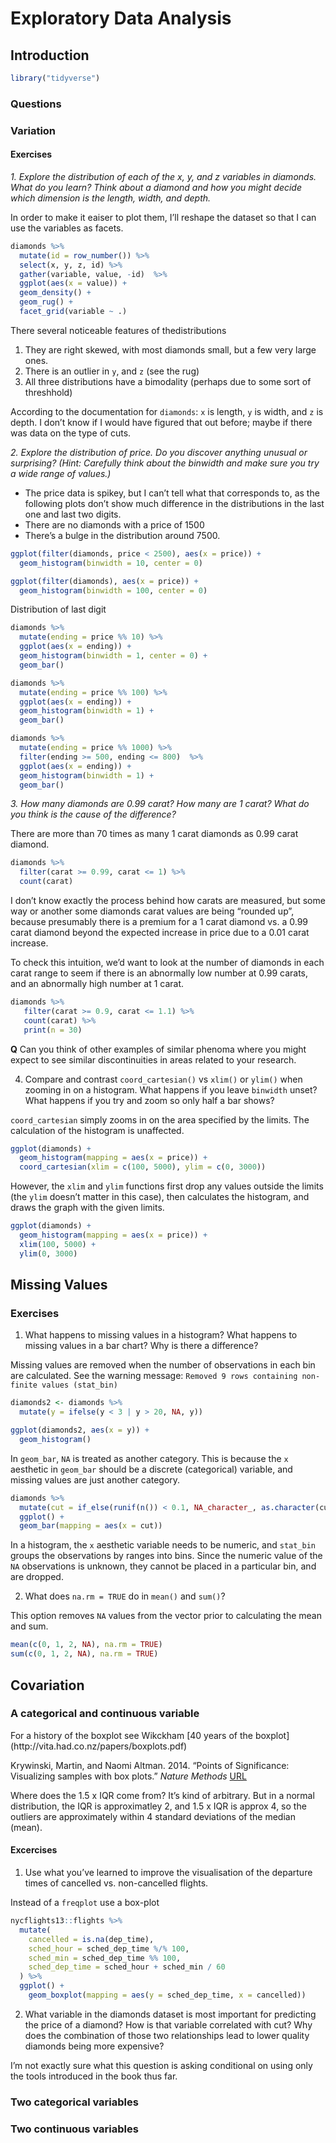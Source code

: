 # Exploratory Data Analysis

## Introduction

```r
library("tidyverse")
```

### Questions

### Variation

#### Exercises

<!-- 7.3.4 Exercises -->

*1. Explore the distribution of each of the x, y, and z variables in diamonds. What do you learn? Think about a diamond and how you might decide which dimension is the length, width, and depth.*

In order to make it eaiser to plot them, I'll reshape the dataset so that I 
can use the variables as facets.
```r
diamonds %>%
  mutate(id = row_number()) %>%
  select(x, y, z, id) %>%
  gather(variable, value, -id)  %>%
  ggplot(aes(x = value)) +
  geom_density() +
  geom_rug() +
  facet_grid(variable ~ .)

```

There several noticeable features of thedistributions

1. They are right skewed, with most diamonds small, but a few very large ones.
2. There is an outlier in `y`, and `z` (see the rug)
3. All three distributions have a bimodality (perhaps due to some sort of threshhold)

According to the documentation for `diamonds`:
`x` is length, `y` is width, and `z` is depth.
I don't know if I would have figured that out before; maybe if there was data on the type of cuts.


*2. Explore the distribution of price. Do you discover anything unusual or surprising? (Hint: Carefully think about the binwidth and make sure you try a wide range of values.)*

- The price data is spikey, but I can't tell what that corresponds to, as the following plots don't show much difference in the distributions in the last one and last two digits.
- There are no diamonds with a price of 1500
- There's a bulge in the distribution around 7500.

```r
ggplot(filter(diamonds, price < 2500), aes(x = price)) +
  geom_histogram(binwidth = 10, center = 0)
```

```r
ggplot(filter(diamonds), aes(x = price)) +
  geom_histogram(binwidth = 100, center = 0)
```

Distribution of last digit
```r
diamonds %>%
  mutate(ending = price %% 10) %>%
  ggplot(aes(x = ending)) +
  geom_histogram(binwidth = 1, center = 0) +
  geom_bar()
```

```r
diamonds %>%
  mutate(ending = price %% 100) %>%
  ggplot(aes(x = ending)) +
  geom_histogram(binwidth = 1) +
  geom_bar()
```


```r
diamonds %>%
  mutate(ending = price %% 1000) %>%
  filter(ending >= 500, ending <= 800)  %>%
  ggplot(aes(x = ending)) +
  geom_histogram(binwidth = 1) +
  geom_bar()
```

*3. How many diamonds are 0.99 carat? How many are 1 carat? What do you think is the cause of the difference?*

There are more than 70 times as many 1 carat diamonds as 0.99 carat diamond.
```r
diamonds %>%
  filter(carat >= 0.99, carat <= 1) %>%
  count(carat)
```

I don't know exactly the process behind how carats are measured, but some way or another some diamonds carat values are being "rounded up", because presumably there is a premium for a 1 carat diamond vs. a 0.99 carat diamond beyond the expected increase in price due to a 0.01 carat increase.

To check this intuition, we'd want to look at the number of diamonds in each carat range to seem if there is an abnormally low number at 0.99 carats, and an abnormally high number at 1 carat.

```r
diamonds %>%
   filter(carat >= 0.9, carat <= 1.1) %>%
   count(carat) %>%
   print(n = 30)
```



**Q** Can you think of other examples of similar phenoma where you might expect to see similar discontinuities in areas related to your research.

4. Compare and contrast `coord_cartesian()` vs `xlim()` or `ylim()` when zooming in on a histogram. What happens if you leave `binwidth` unset? What happens if you try and zoom so only half a bar shows?

`coord_cartesian` simply zooms in on the area specified by the limits. The calculation of the histogram is unaffected.

```r
ggplot(diamonds) + 
  geom_histogram(mapping = aes(x = price)) +
  coord_cartesian(xlim = c(100, 5000), ylim = c(0, 3000))
```

However, the `xlim` and `ylim` functions first drop any values outside the limits (the `ylim` doesn't matter in this case), then calculates the histogram, and draws the graph with the given limits.

```r
ggplot(diamonds) + 
  geom_histogram(mapping = aes(x = price)) +
  xlim(100, 5000) +
  ylim(0, 3000)
```


## Missing Values

### Exercises

1. What happens to missing values in a histogram? What happens to missing values in a bar chart? Why is there a difference?

Missing values are removed when the number of observations in each bin are calculated. See the warning message: `Removed 9 rows containing non-finite values (stat_bin)`
```r
diamonds2 <- diamonds %>% 
  mutate(y = ifelse(y < 3 | y > 20, NA, y))

ggplot(diamonds2, aes(x = y)) +
  geom_histogram()
```

In `geom_bar`, `NA` is treated as another category. This is because the `x` aesthetic in `geom_bar` should be a discrete (categorical) variable, and missing values are just another category.
```r
diamonds %>%
  mutate(cut = if_else(runif(n()) < 0.1, NA_character_, as.character(cut))) %>%
  ggplot() +
  geom_bar(mapping = aes(x = cut))
```

In a histogram, the `x` aesthetic variable needs to be numeric, and `stat_bin` groups the observations by ranges into bins.
Since the numeric value of the `NA` observations is unknown, they cannot be placed in a particular bin, and are dropped.


2. What does `na.rm = TRUE` do in `mean()` and `sum()`?

This option removes `NA` values from the vector prior to calculating the mean and sum. 

```r
mean(c(0, 1, 2, NA), na.rm = TRUE)
sum(c(0, 1, 2, NA), na.rm = TRUE)
```

## Covariation

### A categorical and continuous variable

For a history of the boxplot see Wikckham [40 years of the boxplot] (http://vita.had.co.nz/papers/boxplots.pdf)

Krywinski, Martin, and Naomi Altman. 2014. "Points of Significance: Visualizing samples with box plots." *Nature Methods* [URL](http://www.nature.com/nmeth/journal/v11/n2/full/nmeth.2813.html)

Where does the 1.5 x IQR come from? It's kind of arbitrary. But in a normal distribution, the IQR is approximatley 2, and 1.5 x IQR is approx 4, so the outliers are approximately within 4 standard deviations of the median (mean).


#### Excercises

1.  Use what you've learned to improve the visualisation of the departure times
    of cancelled vs. non-cancelled flights.
 
Instead of a `freqplot` use a box-plot
```r
nycflights13::flights %>% 
  mutate(
    cancelled = is.na(dep_time),
    sched_hour = sched_dep_time %/% 100,
    sched_min = sched_dep_time %% 100,
    sched_dep_time = sched_hour + sched_min / 60
  ) %>% 
  ggplot() +
    geom_boxplot(mapping = aes(y = sched_dep_time, x = cancelled))
```

2. What variable in the diamonds dataset is most important for predicting
    the price of a diamond? How is that variable correlated with cut?
    Why does the combination of those two relationships lead to lower quality
    diamonds being more expensive?

I'm not exactly sure what this question is asking conditional on using only the tools introduced in the book thus far.



### Two categorical variables


### Two continuous variables

